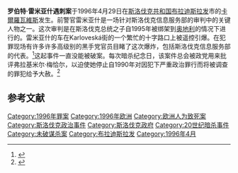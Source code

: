 '''罗伯特·雷米亚什遇刺案'''于1996年4月29日在[[斯洛伐克共和国|斯洛伐克共和国]][[布拉迪斯拉发|布拉迪斯拉发]]市的[[卡爾羅瓦維斯|卡爾羅瓦維斯]]发生。前警官雷米亚什是一场针对斯洛伐克信息服务部的审判中的关键人物之一。这次审判是在斯洛伐克总统之子自1995年被绑架到[[奥地利|奥地利]]的情况下进行的。雷米亚什的车在Karloveská街的一个繁忙的十字路口上被遥控引爆。在犯罪现场有许多许多高级别的黑手党官员目睹了这次爆炸，包括斯洛伐克信息服务部的代表。<ref>{{Cite web|title=Mafia na Slovensku - Jozef Roháč alias Potkan|url=https://www.sme.sk/c/5107857/mafia-na-slovensku-jozef-rohac-alias-potkan.html|accessdate=2019-07-06|last=a.s|first=Petit Press|work=www.sme.sk|language=sk}}</ref>这起事件一直没能被破案。每次暗杀纪念日，该案件总会被政党用来批评弗拉基米尔·梅恰尔，以迫使她停止自1990年对因犯下严重政治罪行而将被调查的罪犯给予大赦。<ref>{{cite web|title=The ‘Meciar amnesties’ are back. KDH wants justice|url=http://www.thedaily.sk/2011/05/02/political-affairs/the-meciar-amnesties-are-back-as-kdh-wants-justice/|accessdate=2011-05-20|date=2011-05-02|publisher=The Daily News – Slovakia|archiveurl=https://web.archive.org/web/20110513182442/http://www.thedaily.sk/2011/05/02/political-affairs/the-meciar-amnesties-are-back-as-kdh-wants-justice/|archivedate=2011-05-13|deadurl=yes}}</ref>

== 参考文献 ==
{{Reflist|2}}

[[Category:1996年罪案|Category:1996年罪案]]
[[Category:1996年欧洲|Category:1996年欧洲]]
[[Category:欧洲人为致死案|Category:欧洲人为致死案]]
[[Category:斯洛伐克政治事件|Category:斯洛伐克政治事件]]
[[Category:斯洛伐克政府|Category:斯洛伐克政府]]
[[Category:20世纪暗杀事件|Category:20世纪暗杀事件]]
[[Category:未破谋杀案|Category:未破谋杀案]]
[[Category:布拉迪斯拉发|Category:布拉迪斯拉发]]
[[Category:1996年4月|Category:1996年4月]]
